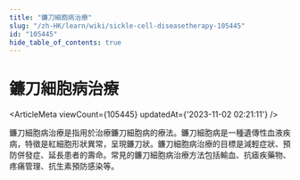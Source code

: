 ```yaml
---
title: "鐮刀細胞病治療"
slug: "/zh-HK/learn/wiki/sickle-cell-diseasetherapy-105445"
id: "105445"
hide_table_of_contents: true
---
```



<Breadcrumbs current="鐮刀細胞病治療" />

# 鐮刀細胞病治療

<ArticleMeta viewCount={105445} updatedAt={'2023-11-02 02:21:11'} />
<div className='border-solid border-b border-t-0 my-4 border-[var(--ifm-color-gray-300)]' />

鐮刀細胞病治療是指用於治療鐮刀細胞病的療法。鐮刀細胞病是一種遺傳性血液疾病，特徵是紅細胞形狀異常，呈現鐮刀狀。鐮刀細胞病治療的目標是減輕症狀、預防併發症、延長患者的壽命。常見的鐮刀細胞病治療方法包括輸血、抗瘧疾藥物、疼痛管理、抗生素預防感染等。

